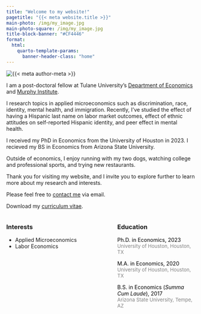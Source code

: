 ```yaml
---
title: "Welcome to my website!"
pagetitle: "{{< meta website.title >}}"
main-photo: /img/my_image.jpg
main-photo-square: /img/my_image.jpg
title-block-banner: "#CF4446"
format:
  html:
    quarto-template-params:
      banner-header-class: "home"
---
```


::: {.grid}

::: {.g-col-12 .g-col-sm-4}

```{=html}
<div class="grid" style="--bs-columns: 5; row-gap: 0;">
  <div class="g-col-1 g-col-sm-0"></div>
  <div class="g-col-3 g-col-sm-5">
    <picture>
      <source media="(max-width: 576px)" srcset="{{< meta main-photo-square >}}">
      <source media="(min-width: 576px)" srcset="{{< meta main-photo >}}">
      <img class="img-fluid" src="{{< meta main-photo >}}" alt="{{< meta author-meta >}}">
    </picture>
  </div>
  <div class="g-col-1 g-col-sm-0"></div>
</div>
```

:::


::: {.g-col-12 .g-col-sm-8}

I am a post-doctoral fellow at Tulane University's [Department of Economics](https://liberalarts.tulane.edu/departments/economics) and [Murphy Institute](https://murphy.tulane.edu/). 

I research topics in applied microeconomics such as discrimination, race, identity, mental health, and immigration. Recently, I've studied the effect of having a Hispanic last name on labor market outcomes, effect of ethnic attitudes on self-reported Hispanic identity, and peer effect in mental health.

I received my PhD in Economics from the University of Houston in 2023. I recieved my BS in Economics from Arizona State University.

Outside of economics, I enjoy running with my two dogs, watching college and professional sports, and trying new restaurants.

Thank you for visiting my website, and I invite you to explore further to learn more about my research and interests.


<i class="fa-solid fa-envelope"></i> Please feel free to [contact me](mailto:hussainhadah@gmail.com) via email.

<i class="fa-solid fa-download"></i> Download my [curriculum vitae](https://hussainhadah.com/cv/cv.pdf).

:::
:::

:::: {.columns}

::: {.column width="45%"}
### Interests

- Applied Microeconomics
- Labor Economics
:::

::: {.column width="10%"}
<!-- empty column to create gap -->
:::

::: {.column width="45%"}
### Education

<i class="fa-solid fa-graduation-cap"></i> <span style="color:black;">Ph.D. in Economics, 2023</span><br><span style="color:gray;font-size:small;">University of Houston, Houston, TX</span>

<i class="fa-solid fa-graduation-cap"></i> <span style="color:black;">M.A. in Economics, 2020</span><br><span style="color:gray;font-size:small;">University of Houston, Houston, TX</span>

<i class="fa-solid fa-graduation-cap"></i> <span style="color:black;">B.S. in Economics (<em>Summa Cum Laude</em>), 2017</span><br><span style="color:gray;font-size:small;">Arizona State University, Tempe, AZ</span>

:::

::::

